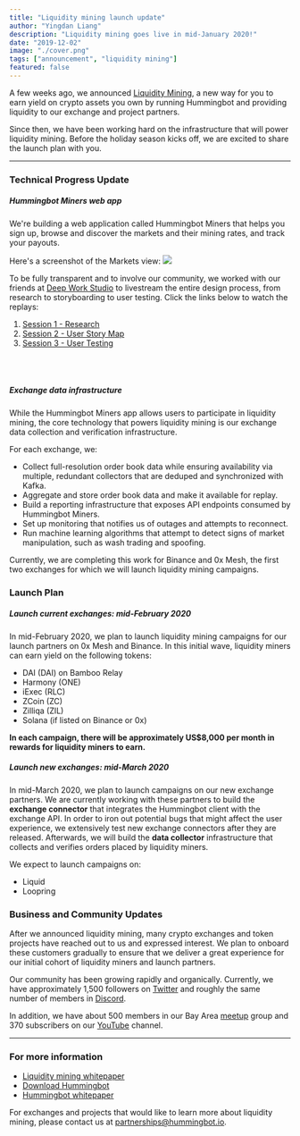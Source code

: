 ```yaml
---
title: "Liquidity mining launch update"
author: "Yingdan Liang"
description: "Liquidity mining goes live in mid-January 2020!"
date: "2019-12-02"
image: "./cover.png"
tags: ["announcement", "liquidity mining"]
featured: false
---
```


A few weeks ago, we announced [Liquidity Mining](https://hummingbot.io/blog/2019-11-liquidity-mining/), a new way for you to earn yield on crypto assets you own by running Hummingbot and providing liquidity to our exchange and project partners.

Since then, we have been working hard on the infrastructure that will power liquidity mining. Before the holiday season kicks off, we are excited to share the launch plan with you.

---

### Technical Progress Update

##### Hummingbot Miners web app

We're building a web application called Hummingbot Miners that helps you sign up, browse and discover the markets and their mining rates, and track your payouts.

Here's a screenshot of the Markets view:
![](ux.png)

To be fully transparent and to involve our community, we worked with our friends at [Deep Work Studio](https://deepwork.studio/) to livestream the entire design process, from research to storyboarding to user testing. Click the links below to watch the replays:

1. [Session 1 - Research](https://youtu.be/N46nOYcdKEw)
2. [Session 2 - User Story Map](https://youtu.be/d64aQHvmPYY)
3. [Session 3 - User Testing](https://youtu.be/OmS8BkKSQMo)

<br /><br />

##### Exchange data infrastructure

While the Hummingbot Miners app allows users to participate in liquidity mining, the core technology that powers liquidity mining is our exchange data collection and verification infrastructure.

For each exchange, we:

* Collect full-resolution order book data while ensuring availability via multiple, redundant collectors that are deduped and synchronized with Kafka.
* Aggregate and store order book data and make it available for replay.
* Build a reporting infrastructure that exposes API endpoints consumed by Hummingbot Miners.
* Set up monitoring that notifies us of outages and attempts to reconnect.
* Run machine learning algorithms that attempt to detect signs of market manipulation, such as wash trading and spoofing.

Currently, we are completing this work for Binance and 0x Mesh, the first two exchanges for which we will launch liquidity mining campaigns.

### Launch Plan

##### Launch current exchanges: mid-February 2020
In mid-February 2020, we plan to launch liquidity mining campaigns for our launch partners on 0x Mesh and Binance. In this initial wave, liquidity miners can earn yield on the following tokens:

* DAI (DAI) on Bamboo Relay
* Harmony (ONE)
* iExec (RLC)
* ZCoin (ZC)
* Zilliqa (ZIL)
* Solana (if listed on Binance or 0x)

**In each campaign, there will be approximately US$8,000 per month in rewards for liquidity miners to earn.**

##### Launch new exchanges: mid-March 2020

In mid-March 2020, we plan to launch campaigns on our new exchange partners. We are currently working with these partners to build the **exchange connector** that integrates the Hummingbot client with the exchange API. In order to iron out potential bugs that might affect the user experience, we extensively test new exchange connectors after they are released. Afterwards, we will build the **data collector** infrastructure that collects and verifies orders placed by liquidity miners.

We expect to launch campaigns on:

* Liquid
* Loopring

### Business and Community Updates
After we announced liquidity mining, many crypto exchanges and token projects have reached out to us and expressed interest. We plan to onboard these customers gradually to ensure that we deliver a great experience for our initial cohort of liquidity miners and launch partners.

Our community has been growing rapidly and organically. Currently, we have approximately 1,500 followers on [Twitter](https://twitter.com/hummingbot_io) and roughly the same number of members in [Discord](http://discord.hummingbot.io/).

In addition, we have about 500 members in our Bay Area [meetup](https://www.meetup.com/BayCrypto/) group and 370 subscribers on our [YouTube](https://www.youtube.com/channel/UCxzzdEnDRbylLMWmaMjywOA) channel.

---

### For more information
- [Liquidity mining whitepaper](https://hummingbot.io/liquidity-mining-whitepaper)
- [Download Hummingbot](https://hummingbot.io/download/)
- [Hummingbot whitepaper](https://hummingbot.io/whitepaper.pdf)

For exchanges and projects that would like to learn more about liquidity mining, please contact us at [partnerships@hummingbot.io](mailto:partnerships@hummingbot.io).
